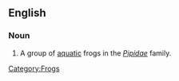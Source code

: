 ==English==
{{wikipedia|Pipidae}}

===Noun===
{{en-noun|sg=[[tongueless]] [[frog]]}}

# A group of [[aquatic]] frogs in the ''[[Pipidae]]'' family.

[[Category:Frogs]]